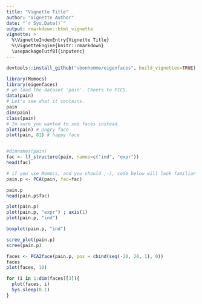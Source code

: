 ```yaml
---
title: "Vignette Title"
author: "Vignette Author"
date: "`r Sys.Date()`"
output: rmarkdown::html_vignette
vignette: >
  %\VignetteIndexEntry{Vignette Title}
  %\VignetteEngine{knitr::rmarkdown}
  \usepackage[utf8]{inputenc}
---
```


```r
devtools::install_github("vbonhomme/eigenfaces", build_vignettes=TRUE)


```

```r
library(Momocs)
library(eigenfaces)
# we load the dataset 'pain'. Cheers to PICS.
data(pain)
# Let's see what it contains.
pain
dim(pain)
class(pain)
# Im sure you wanted to see faces instead.
plot(pain) # angry face
plot(pain, 81) # happy face


#dimnames(pain)
fac <- lf_structure(pain, names=c("ind", "expr"))
head(fac)

# if you use Momocs, and you should ;-), code below will look familiar
pain.p <- PCA(pain, fac=fac)

pain.p
head(pain.p$fac)

plot(pain.p)
plot(pain.p, "expr") ; axis(1)
plot(pain.p, "ind")

boxplot(pain.p, "ind")

scree_plot(pain.p)
scree(pain.p)

faces <- PCA2face(pain.p, pos = cbind(seq(-20, 20, 1), 0))
faces
plot(faces, 10)
```

```r


for (i in 1:dim(faces)[3]){
  plot(faces, i)
  Sys.sleep(0.1)
}

```
